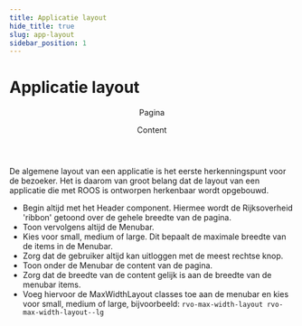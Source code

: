 ```yaml
---
title: Applicatie layout
hide_title: true
slug: app-layout
sidebar_position: 1
---
```



# Applicatie layout

<ComponentExample>
  <div>
    <Header />
    <MenuBar menuMaxWidth="lg" />
    <MaxWidthLayout className="rvo-layout-column rvo-layout-gap--sm rvo-layout-margin-vertical--lg">
      <Heading>Pagina</Heading>
      <p>Content</p>
    </MaxWidthLayout>
  </div>
</ComponentExample>

De algemene layout van een applicatie is het eerste herkenningspunt voor de bezoeker.
Het is daarom van groot belang dat de layout van een applicatie die met ROOS is ontworpen herkenbaar wordt opgebouwd.

- Begin altijd met het Header component. Hiermee wordt de Rijksoverheid 'ribbon' getoond over de gehele breedte van de pagina.
- Toon vervolgens altijd de Menubar.
- Kies voor small, medium of large. Dit bepaalt de maximale breedte van de items in de Menubar.
- Zorg dat de gebruiker altijd kan uitloggen met de meest rechtse knop.
- Toon onder de Menubar de content van de pagina.
- Zorg dat de breedte van de content gelijk is aan de breedte van de menubar items.
- Voeg hiervoor de MaxWidthLayout classes toe aan de menubar en kies voor small, medium of large, bijvoorbeeld:
  `rvo-max-width-layout rvo-max-width-layout--lg`
